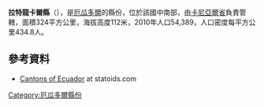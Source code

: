 {{Coord|2|24|0|S|79|19|48|W|display=title}}

'''拉特龍卡爾縣'''（{{lang-es|Cantón La Troncal}}），是[[厄瓜多爾|厄瓜多爾]]的縣份，位於該國中南部，由[[卡尼亞爾省|卡尼亞爾省]]負責管轄，面積324平方公里，海拔高度112米，2010年人口54,389，人口密度每平方公里434.8人。

==參考資料==
*[http://www.statoids.com/yec.html Cantons of Ecuador] {{Wayback|url=http://www.statoids.com/yec.html |date=20110628180130 }} at statoids.com

{{厄瓜多爾縣份}}

[[Category:厄瓜多爾縣份|Category:厄瓜多爾縣份]]


{{Ecuador-geo-stub}}